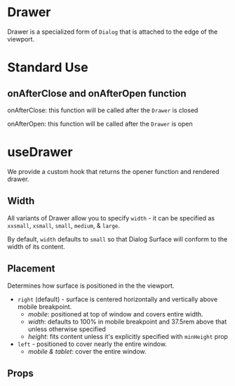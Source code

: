 
<Meta component={Drawer} title="Docs/Drawer" />

# Drawer

Drawer is a specialized form of `Dialog` that is attached to the edge of the viewport.

# Standard Use

<Editor code={storyBasic} />

## onAfterClose and onAfterOpen function

onAfterClose: this function will be called after the `Drawer` is closed

onAfterOpen: this function will be called after the `Drawer` is open

<Editor code={storyAnimationCallbacks} />

# useDrawer

We provide a custom hook that returns the opener function and rendered drawer.

<Editor code={storyUseDrawer} />

## Width

All variants of Drawer allow you to specify `width` - it can be specified as `xxsmall`, `xsmall`, `small`, `medium`, & `large`.

By default, `width` defaults to `small` so that Dialog Surface will conform to the width of its content.

<Editor code={storyWidth} />

## Placement

Determines how surface is positioned in the the viewport.

- `right` (default) - surface is centered horizontally and vertically above mobile breakpoint.
  - _mobile_: positioned at top of window and covers entire width.
  - _width_: defaults to 100% in mobile breakpoint and 37.5rem above that unless otherwise specified
  - _height_: fits content unless it's explicitly specified with `minHeight` prop
- `left` - positioned to cover nearly the entire window.
  - _mobile & tablet_: cover the entire window.

<Editor code={storyPlacement} />

## Props

<ArgsTable of={Drawer} exclude={excludedProps} />
